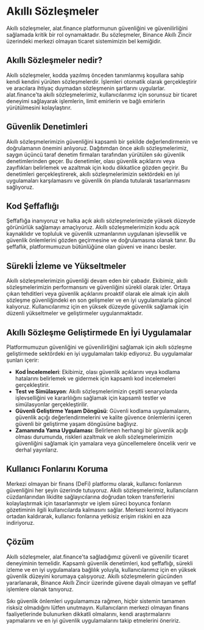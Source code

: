 # Akıllı Sözleşmeler

Akıllı sözleşmeler, alat.finance platformunun güvenliğini ve güvenilirliğini sağlamada kritik bir rol oynamaktadır. Bu sözleşmeler, Binance Akıllı Zincir üzerindeki merkezi olmayan ticaret sistemimizin bel kemiğidir.

## Akıllı Sözleşmeler nedir?

Akıllı sözleşmeler, kodda yazılmış önceden tanımlanmış koşullara sahip kendi kendini yürüten sözleşmelerdir. İşlemleri otomatik olarak gerçekleştirir ve aracılara ihtiyaç duymadan sözleşmenin şartlarını uygularlar. alat.finance'ta akıllı sözleşmelerimiz, kullanıcılarımız için sorunsuz bir ticaret deneyimi sağlayarak işlemlerin, limit emirlerin ve bağlı emirlerin yürütülmesini kolaylaştırır.

## Güvenlik Denetimleri

Akıllı sözleşmelerimizin güvenliğini kapsamlı bir şekilde değerlendirmenin ve doğrulamanın önemini anlıyoruz. Dağıtımdan önce akıllı sözleşmelerimiz, saygın üçüncü taraf denetim firmaları tarafından yürütülen sıkı güvenlik denetimlerinden geçer. Bu denetimler, olası güvenlik açıklarını veya zayıflıkları belirlemek ve azaltmak için kodu dikkatlice gözden geçirir. Bu denetimleri gerçekleştirerek, akıllı sözleşmelerimizin sektördeki en iyi uygulamaları karşılamasını ve güvenlik ön planda tutularak tasarlanmasını sağlıyoruz.

## Kod Şeffaflığı

Şeffaflığa inanıyoruz ve halka açık akıllı sözleşmelerimizde yüksek düzeyde görünürlük sağlamayı amaçlıyoruz. Akıllı sözleşmelerimizin kodu açık kaynaklıdır ve topluluk ve güvenlik uzmanlarının uygulanan işlevsellik ve güvenlik önlemlerini gözden geçirmesine ve doğrulamasına olanak tanır. Bu şeffaflık, platformumuzun bütünlüğüne olan güveni ve inancı besler.

## Sürekli İzleme ve Yükseltmeler

Akıllı sözleşmelerimizin güvenliği devam eden bir çabadır. Ekibimiz, akıllı sözleşmelerimizin performansını ve güvenliğini sürekli olarak izler. Ortaya çıkan tehditleri veya güvenlik açıklarını proaktif olarak ele almak için akıllı sözleşme güvenliğindeki en son gelişmeler ve en iyi uygulamalarla güncel kalıyoruz. Kullanıcılarımız için en yüksek düzeyde güvenlik sağlamak için düzenli yükseltmeler ve geliştirmeler uygulanmaktadır.

## Akıllı Sözleşme Geliştirmede En İyi Uygulamalar

Platformumuzun güvenliğini ve güvenilirliğini sağlamak için akıllı sözleşme geliştirmede sektördeki en iyi uygulamaları takip ediyoruz. Bu uygulamalar şunları içerir:

- **Kod İncelemeleri**: Ekibimiz, olası güvenlik açıklarını veya kodlama hatalarını belirlemek ve gidermek için kapsamlı kod incelemeleri gerçekleştirir.
- **Test ve Simülasyon**: Akıllı sözleşmelerimizin çeşitli senaryolarda işlevselliğini ve kararlılığını sağlamak için kapsamlı testler ve simülasyonlar gerçekleştirilir.
- **Güvenli Geliştirme Yaşam Döngüsü**: Güvenli kodlama uygulamalarını, güvenlik açığı değerlendirmelerini ve kalite güvence önlemlerini içeren güvenli bir geliştirme yaşam döngüsüne bağlıyız.
- **Zamanında Yama Uygulaması**: Belirlenen herhangi bir güvenlik açığı olması durumunda, riskleri azaltmak ve akıllı sözleşmelerimizin güvenliğini sağlamak için yamalara veya güncellemelere öncelik verir ve derhal yayınlarız.

## Kullanıcı Fonlarını Koruma

Merkezi olmayan bir finans (DeFi) platformu olarak, kullanıcı fonlarının güvenliğini her şeyin üzerinde tutuyoruz. Akıllı sözleşmelerimiz, kullanıcıların cüzdanlarından likidite sağlayıcılarına doğrudan token transferlerini kolaylaştırmak için tasarlanmıştır ve işlem süreci boyunca fonların gözetiminin ilgili kullanıcılarda kalmasını sağlar. Merkezi kontrol ihtiyacını ortadan kaldırarak, kullanıcı fonlarına yetkisiz erişim riskini en aza indiriyoruz.

## Çözüm

Akıllı sözleşmeler, alat.finance'ta sağladığımız güvenli ve güvenilir ticaret deneyiminin temelidir. Kapsamlı güvenlik denetimleri, kod şeffaflığı, sürekli izleme ve en iyi uygulamalara bağlılık yoluyla, kullanıcılarımız için en yüksek güvenlik düzeyini korumaya çalışıyoruz. Akıllı sözleşmelerin gücünden yararlanarak, Binance Akıllı Zincir üzerinde güvene dayalı olmayan ve şeffaf işlemlere olanak tanıyoruz.

Sıkı güvenlik önlemleri uygulamamıza rağmen, hiçbir sistemin tamamen risksiz olmadığını lütfen unutmayın. Kullanıcıların merkezi olmayan finans faaliyetlerinde bulunurken dikkatli olmalarını, kendi araştırmalarını yapmalarını ve en iyi güvenlik uygulamalarını takip etmelerini öneririz.